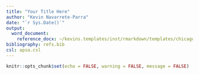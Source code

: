 ```yaml
---
title: "Your Title Here"
author: "Kevin Navarrete-Parra"
date: "`r Sys.Date()`"
output:
  word_document:
    reference_docx: ~/kevins.templates/inst/rmarkdown/templates/chicagoad/Resources/word_template.docx
bibliography: refs.bib
csl: apsa.csl
---
```


```r
knitr::opts_chunk$set(echo = FALSE, warning = FALSE, message = FALSE)
```

